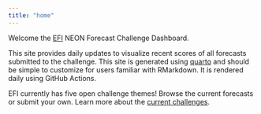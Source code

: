 ```yaml
---
title: "home"
---
```


Welcome the [EFI](https://ecoforecast.org) NEON Forecast Challenge Dashboard.

This site provides daily updates to visualize recent scores of all forecasts submitted to the challenge. This site is generated using [quarto](https://quarto.org) and should be simple to customize for users familiar with RMarkdown. It is rendered daily using GitHub Actions.

EFI currently has five open challenge themes! Browse the current forecasts or submit your own. Learn more about the [current challenges](https://projects.ecoforecast.org/neon4cast-docs).
